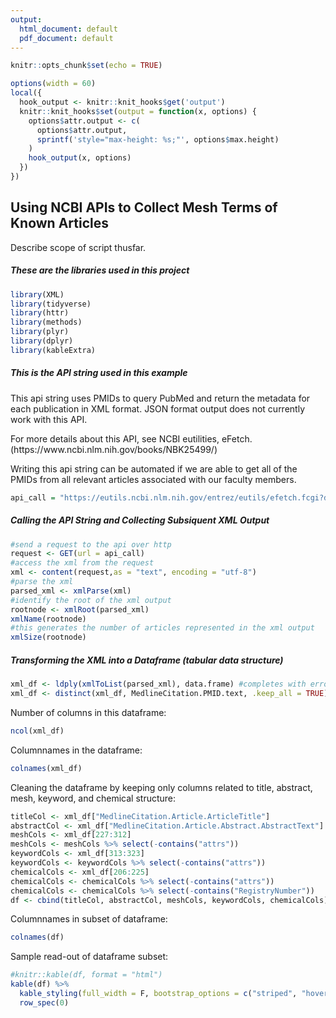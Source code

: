 ```yaml
---
output:
  html_document: default
  pdf_document: default
---
```


```r
knitr::opts_chunk$set(echo = TRUE)
```

```r
options(width = 60)
local({
  hook_output <- knitr::knit_hooks$get('output')
  knitr::knit_hooks$set(output = function(x, options) {
    options$attr.output <- c(
      options$attr.output,
      sprintf('style="max-height: %s;"', options$max.height)
    )
    hook_output(x, options)
  })
})
```

## Using NCBI APIs to Collect Mesh Terms of Known Articles

Describe scope of script thusfar.

##### These are the libraries used in this project
```r
library(XML)
library(tidyverse)
library(httr)
library(methods)
library(plyr)
library(dplyr)
library(kableExtra)
```

##### This is the API string used in this example

This api string uses PMIDs to query PubMed and return the metadata for each publication in XML format. JSON format output does not currently work with this API. 

For more details about this API, see NCBI eutilities, eFetch. (https://www.ncbi.nlm.nih.gov/books/NBK25499/) 

Writing this api string can be automated if we are able to get all of the PMIDs from all relevant
articles associated with our faculty members.

```r
api_call = "https://eutils.ncbi.nlm.nih.gov/entrez/eutils/efetch.fcgi?db=pubmed&id=25362052,23685480,25342659,23031829,23921886&rettype=xml"
```

##### Calling the API String and Collecting Subsiquent XML Output

```r
#send a request to the api over http
request <- GET(url = api_call)
#access the xml from the request
xml <- content(request,as = "text", encoding = "utf-8")
#parse the xml
parsed_xml <- xmlParse(xml)
#identify the root of the xml output
rootnode <- xmlRoot(parsed_xml)
xmlName(rootnode)
#this generates the number of articles represented in the xml output
xmlSize(rootnode)
```


##### Transforming the XML into a Dataframe (tabular data structure)

```r
xml_df <- ldply(xmlToList(parsed_xml), data.frame) #completes with errors: "row names were found from a short variable and have been discarded"
xml_df <- distinct(xml_df, MedlineCitation.PMID.text, .keep_all = TRUE)
```

Number of columns in this dataframe:
```r
ncol(xml_df)
```

Columnnames in the dataframe:
```r
colnames(xml_df)
```

Cleaning the dataframe by keeping only columns related to title, abstract, mesh, keyword, and chemical structure:
```r
titleCol <- xml_df["MedlineCitation.Article.ArticleTitle"]
abstractCol <- xml_df["MedlineCitation.Article.Abstract.AbstractText"]
meshCols <- xml_df[227:312]
meshCols <- meshCols %>% select(-contains("attrs"))
keywordCols <- xml_df[313:323]
keywordCols <- keywordCols %>% select(-contains("attrs"))
chemicalCols <- xml_df[206:225]
chemicalCols <- chemicalCols %>% select(-contains("attrs"))
chemicalCols <- chemicalCols %>% select(-contains("RegistryNumber"))
df <- cbind(titleCol, abstractCol, meshCols, keywordCols, chemicalCols)
```

Columnnames in subset of dataframe:
```r
colnames(df)
```

Sample read-out of dataframe subset:
```r
#knitr::kable(df, format = "html")
kable(df) %>%
  kable_styling(full_width = F, bootstrap_options = c("striped", "hover", "condensed"), font_size = 8) %>%
  row_spec(0)
```